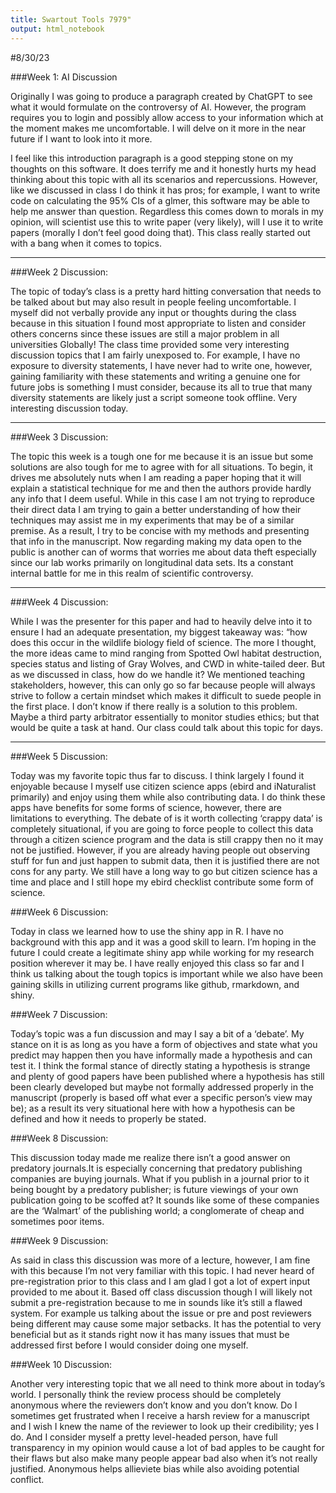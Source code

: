 ---
title: Swartout Tools 7979"
output: html_notebook
---
#8/30/23

###Week 1: AI Discussion 

Originally I was going to produce a paragraph created by ChatGPT to see what it would formulate on the controversy of AI. However, the program requires you to login and possibly allow access to your information which at the moment makes me uncomfortable. I will delve on it more in the near future if I want to look into it more.

I feel like this introduction paragraph is a good stepping stone on my thoughts on this software. It does terrify me and it honestly hurts my head thinking about this topic with all its scenarios and repercussions. However, like we discussed in class I do think it has pros; for example, I want to write code on calculating the 95% CIs of a glmer, this software may be able to help me answer than question. Regardless this comes down to morals in my opinion, will scientist use this to write paper (very likely), will I use it to write papers (morally I don't feel good doing that). This class really started out with a bang when it comes to topics.

---

###Week 2 Discussion:

The topic of today's class is a pretty hard hitting conversation that needs to be talked about but may also result in people feeling uncomfortable. I myself did not verbally provide any input or thoughts during the class because in this situation I found most appropriate to listen and consider others concerns since these issues are still a major problem in all universities Globally! The class time provided some very interesting discussion topics that I am fairly unexposed to. For example, I have no exposure to diversity statements, I have never had to write one, however, gaining familiarity with these statements and writing a genuine one for future jobs is something I must consider, because its all to true that many diversity statements are likely just a script someone took offline. Very interesting discussion today.

---

###Week 3 Discussion:

The topic this week is a tough one for me because it is an issue but some solutions are also tough for me to agree with for all situations. To begin, it drives me absolutely nuts when I am reading a paper hoping that it will explain a statistical technique for me and then the authors provide hardly any info that I deem useful. While in this case I am not trying to reproduce their direct data I am trying to gain a better understanding of how their techniques may assist me in my experiments that may be of a similar premise. As a result, I try to be concise with my methods and presenting that info in the manuscript. Now regarding making my data open to the public is another can of worms that worries me about data theft especially since our lab works primarily on longitudinal data sets. Its a constant internal battle for me in this realm of scientific controversy.

---

###Week 4 Discussion:

While I was the presenter for this paper and had to heavily delve into it to ensure I had an adequate presentation, my biggest takeaway was: "how does this occur in the wildlife biology field of science. The more I thought, the more ideas came to mind ranging from Spotted Owl habitat destruction, species status and listing of Gray Wolves, and CWD in white-tailed deer. But as we discussed in class, how do we handle it? We mentioned teaching stakeholders, however, this can only go so far because people will always strive to follow a certain mindset which makes it difficult to suede people in the first place. I don't know if there really is a solution to this problem. Maybe a third party arbitrator essentially to monitor studies ethics; but that would be quite a task at hand. Our class could talk about this topic for days. 

--- 

###Week 5 Discussion:

Today was my favorite topic thus far to discuss. I think largely I found it enjoyable because I myself use citizen science apps (ebird and iNaturalist primarily) and enjoy using them while also contributing data. I do think these apps have benefits for some forms of science, however, there are limitations to everything. The debate of is it worth collecting 'crappy data' is completely situational, if you are going to force people to collect this data through a citizen science program and the data is still crappy then no it may not be justified. However, if you are already having people out observing stuff for fun and just happen to submit data, then it is justified there are not cons for any party. We still have a long way to go but citizen science has a time and place and I still hope my ebird checklist contribute some form of science. 

###Week 6 Discussion:

Today in class we learned how to use the shiny app in R. I have no background with this app and it was a good skill to learn. I'm hoping in the future I could create a legitimate shiny app while working for my research position wherever it may be. I have really enjoyed this class so far and I think us talking about the tough topics is important while we also have been gaining skills in utilizing current programs like github, rmarkdown, and shiny. 

###Week 7 Discussion: 

Today's topic was a fun discussion and may I say a bit of a 'debate'. My stance on it is as long as you have a form of objectives and state what you predict may happen then you have informally made a hypothesis and can test it. I think the formal stance of directly stating a hypothesis is strange and plenty of good papers have been published where a hypothesis has still been clearly developed but maybe not formally addressed properly in the manuscript (properly is based off what ever a specific person's view may be); as a result its very situational here with how a hypothesis can be defined and how it needs to properly be stated. 

###Week 8 Discussion:

This discussion today made me realize there isn't a good answer on predatory journals.It is especially concerning that predatory publishing companies are buying journals. What if you publish in a journal prior to it being bought by a predatory publisher; is future viewings of your own publication going to be scoffed at? It sounds like some of these companies are the 'Walmart' of the publishing world; a conglomerate of cheap and sometimes poor items.

###Week 9 Discussion:

As said in class this discussion was more of a lecture, however, I am fine with this because I'm not very familiar with this topic. I had never heard of pre-registration prior to this class and I am glad I got a lot of expert input provided to me about it. Based off class discussion though I will likely not submit a pre-registration because to me in sounds like it's still a flawed system. For example us talking about the issue or pre and post reviewers being different may cause some major setbacks. It has the potential to very beneficial but as it stands right now it has many issues that must be addressed first before I would consider doing one myself. 

###Week 10 Discussion:

Another very interesting topic that we all need to think more about in today's world. I personally think the review process should be completely anonymous where the reviewers don't know and you don't know. Do I sometimes get frustrated when I receive a harsh review for a manuscript and I wish I knew the name of the reviewer to look up their credibility; yes I do. And I consider myself a pretty level-headed person, have full transparency in my opinion would cause a lot of bad apples to be caught for their flaws but also make many people appear bad also when it's not really justified. Anonymous helps allieviete bias while also avoiding potential conflict. 

